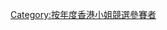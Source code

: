 {{Catnav|頁面分類|...|香港電視台|無綫電視|香港小姐競選}}

{{catmore|香港小姐競選|2005年度香港小姐競選}}

[[Category:按年度香港小姐競選參賽者|Category:按年度香港小姐競選參賽者]]